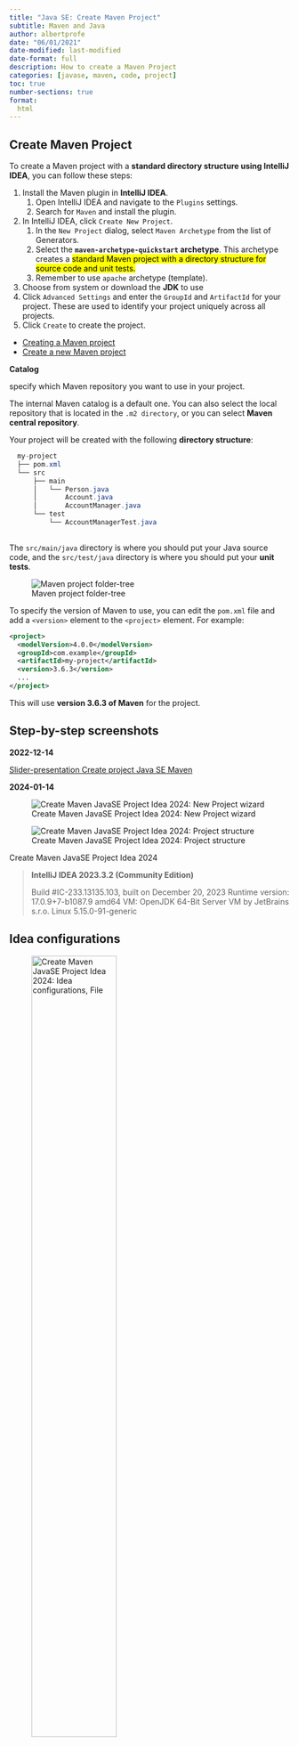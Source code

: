 ```yaml
---
title: "Java SE: Create Maven Project"
subtitle: Maven and Java
author: albertprofe
date: "06/01/2021"
date-modified: last-modified
date-format: full
description: How to create a Maven Project
categories: [javase, maven, code, project]
toc: true
number-sections: true
format:
  html
---
```

## Create Maven Project

To create a Maven project with a **standard directory structure using IntelliJ IDEA**, you can follow these steps:

1. Install the Maven plugin in **IntelliJ IDEA**.
   1. Open IntelliJ IDEA and navigate to the `Plugins` settings.
   2. Search for `Maven` and install the plugin.
2. In IntelliJ IDEA, click `Create New Project`.
   1. In the `New Project` dialog, select `Maven Archetype` from the list of Generators.
   2. Select the **`maven-archetype-quickstart` archetype**. This archetype creates a <mark>standard Maven project with a directory structure for source code and unit tests.<mark>
   3. Remember to use `apache` archetype (template).
3. Choose from system or download the **JDK** to use
4. Click `Advanced Settings` and enter the `GroupId` and `ArtifactId` for your project. These are used to identify your project uniquely across all projects.
5. Click `Create` to create the project.



- [Creating a Maven project](https://www.jetbrains.com/guide/java/tutorials/working-with-maven/creating-a-project/){.external}
- [Create a new Maven project](https://www.jetbrains.com/help/idea/maven-support.html){.external}

::: {.column-margin}
**Catalog**

specify which Maven repository you want to use in your project.

The internal Maven catalog is a default one. You can also select the local repository that is located in the `.m2 directory`, or you can select **Maven central repository**.

:::

Your project will be created with the following **directory structure**:

  ``` java
    my-project
    ├── pom.xml
    └── src
        ├── main
        │   └── Person.java
        │       Account.java
        │       AccountManager.java    
        └── test
            └── AccountManagerTest.java
            
  ``` 

The `src/main/java` directory is where you should put your Java source code, and the `src/test/java` directory is where you should put your **unit tests**.

![Maven project folder-tree](/images/javase/se-createproject/createprojectMavenIntellJI_3.png)

To specify the version of Maven to use, you can edit the `pom.xml` file and add a `<version>` element to the `<project>` element. For example:

``` xml
<project>
  <modelVersion>4.0.0</modelVersion>
  <groupId>com.example</groupId>
  <artifactId>my-project</artifactId>
  <version>3.6.3</version>
  ...
</project>
```
This will use **version 3.6.3 of Maven** for the project.

## Step-by-step screenshots

**2022-12-14**

[Slider-presentation Create project Java SE Maven](/images/javase/se-createproject/se-presentation-createproject.qmd)

**2024-01-14**

::: {#fig-createMavenProject layout-ncol=2}
![Create Maven JavaSE Project Idea 2024: New Project wizard](/images/javase/createMavenProject-2024.png)


![Create Maven JavaSE Project Idea 2024: Project structure](/images/javase/createProject_2024.png)

Create Maven JavaSE Project Idea 2024
:::


> **IntelliJ IDEA 2023.3.2 (Community Edition)**
> 
> Build #IC-233.13135.103, built on December 20, 2023
Runtime version: 17.0.9+7-b1087.9 amd64
VM: OpenJDK 64-Bit Server VM by JetBrains s.r.o.
Linux 5.15.0-91-generic


## Idea configurations

![Create Maven JavaSE Project Idea 2024: Idea configurations, File](/images/javase/idea-files-menu--2024png.png){width="60%"}

![Create Maven JavaSE Project Idea 2024: Project structure,SDK and lenguage level](/images/javase/createProject_2024-1.png){width="60%"}


![Create Maven JavaSE Project Idea 2024: modules and sources](/images/javase/createProject_2024-2.png){width="60%"}


![Create Maven JavaSE Project Idea 2024: modules and dependencies](/images/javase/createProject_2024-3.png){width="60%"}




## What did we create?


![Anatomy of our first Class](/images/javase/classMain.png){width="60%"}

This Java code defines a class named "HelloWorld" with a main method. When executed, it prints "Hello World!" to the console using the `System.out.println` statement.

The **main method serves as the entry point for the program**.

This simple program is a common introductory example, demonstrating the basic structure of a Java application and how to output text to the console.

<!--- navLinks -->
<br><br>
<div class=row>
<br>
<div class='column left previous'>
<br>
[{{< fa solid arrow-left >}} Java SE: Maven](/javase/se-concepts-maven.qmd)
<br>
</div>
<br>
<div class='column center'>
<br>
[{{< fa solid arrow-up >}} top](#top)
<br>
</div>
<br>
<div class='column right next'>
<br>
[Java SE: Project push GitHub  {{< fa solid arrow-right >}}](/javase/se-concepts-projectgit.qmd)
<br>
</div>
<br>
</div>
